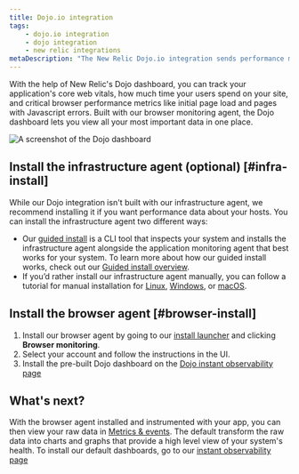 ```yaml
---
title: Dojo.io integration
tags:
    - dojo.io integration
    - dojo integration
    - new relic integrations
metaDescription: "The New Relic Dojo.io integration sends performance metrics and inventory data from your Dojo.io framework to the New Relic platform."
---
```


With the help of New Relic's Dojo dashboard, you can track your application's core web vitals, how much time your users spend on your site, and critical browser performance metrics like initial page load and pages with Javascript errors. Built with our browser monitoring agent, the Dojo dashboard lets you view all your most important data in one place.

<img
  title="dashboard-example.png"
  alt="A screenshot of the Dojo dashboard"
  src={dojodashboard}
/>

## Install the infrastructure agent (optional) [#infra-install]

While our Dojo integration isn't built with our infrastructure agent, we recommend installing it if you want performance data about your hosts. You can install the infrastructure agent two different ways: 

* Our [guided install](https://one.newrelic.com/nr1-core?state=4f81feab-35f7-e97e-9903-52510f8542bd) is a CLI tool that inspects your system and installs the infrastructure agent alongside the application monitoring agent that best works for your system. To learn more about how our guided install works, check out our [Guided install overview](/docs/infrastructure/host-integrations/installation/new-relic-guided-install-overview). 
* If you’d rather install our infrastructure agent manually, you can follow a tutorial for manual installation for [Linux](/docs/infrastructure/install-infrastructure-agent/linux-installation/install-infrastructure-monitoring-agent-linux), [Windows](/docs/infrastructure/install-infrastructure-agent/windows-installation/install-infrastructure-monitoring-agent-windows/), or [macOS](/docs/infrastructure/install-infrastructure-agent/macos-installation/install-infrastructure-monitoring-agent-macos/).

## Install the browser agent [#browser-install]

1. Install our browser agent by going to our [install launcher](https://one.newrelic.com/marketplace?account=3510613&state=79352429-fa28-4c25-1123-30c4b23ff83c) and clicking **Browser monitoring**.
2. Select your account and follow the instructions in the UI.
2. Install the pre-built Dojo dashboard on the [Dojo instant observability page](https://newrelic.com/instant-observability/dojo)

## What's next?

With the browser agent installed and instrumented with your app, you can then view your raw data in [Metrics & events](/docs/query-your-data/explore-query-data/browse-data/introduction-data-explorer/). The default <InlinePopover type="dashboards" /> transform the raw data into charts and graphs that provide a high level view of your system's health. To install our default dashboards, go to our [instant observability page](https://newrelic.com/instant-observability/)
